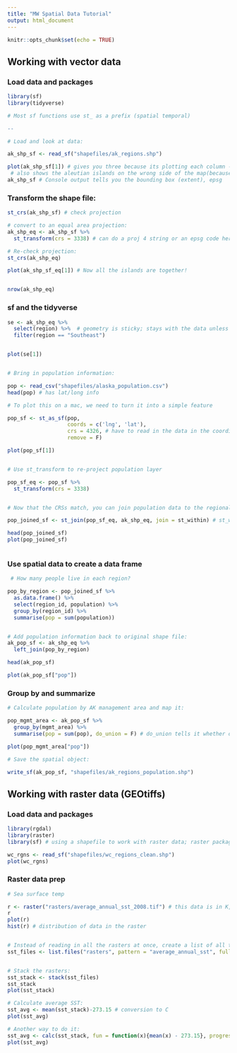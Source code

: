 ```yaml
---
title: "MW Spatial Data Tutorial"
output: html_document
---
```


```r
knitr::opts_chunk$set(echo = TRUE)
```


## Working with vector data 
### Load data and packages 
```r
library(sf)
library(tidyverse)

# Most sf functions use st_ as a prefix (spatial temporal)

--

# Load and look at data:

ak_shp_sf <- read_sf("shapefiles/ak_regions.shp")

plot(ak_shp_sf[1]) # gives you three because its plotting each column - not what you want 
 # also shows the aleutian islands on the wrong side of the map(because of projection)
ak_shp_sf # Console output tells you the bounding box (extent), epsg

```


### Transform the shape file:

```r

st_crs(ak_shp_sf) # check projection

# convert to an equal area projection: 
ak_shp_eq <- ak_shp_sf %>% 
  st_transform(crs = 3338) # can do a proj 4 string or an epsg code here 

# Re-check projection:
st_crs(ak_shp_eq)

plot(ak_shp_sf_eq[1]) # Now all the islands are together!


nrow(ak_shp_eq)
```

### sf and the tidyverse

```r

se <- ak_shp_eq %>% 
  select(region) %>%  # geometry is sticky; stays with the data unless you tell R otherwise
  filter(region == "Southeast")


plot(se[1])


# Bring in population information:

pop <- read_csv("shapefiles/alaska_population.csv")
head(pop) # has lat/long info 

# To plot this on a mac, we need to turn it into a simple feature 

pop_sf <- st_as_sf(pop,
                   coords = c('lng', 'lat'),
                   crs = 4326, # have to read in the data in the coordinate system it's already in, then you can transform it (this info is usually in metadata)
                   remove = F)

plot(pop_sf[1])


# Use st_transform to re-project population layer

pop_sf_eq <- pop_sf %>% 
  st_transform(crs = 3338)


# Now that the CRSs match, you can join population data to the regional data: 

pop_joined_sf <- st_join(pop_sf_eq, ak_shp_eq, join = st_within) # st_within

head(pop_joined_sf)
plot(pop_joined_sf)



```

### Use spatial data to create a data frame

```r

 # How many people live in each region?

pop_by_region <- pop_joined_sf %>% 
  as.data.frame() %>% 
  select(region_id, population) %>% 
  group_by(region_id) %>% 
  summarise(pop = sum(population))


# Add population information back to original shape file:
ak_pop_sf <- ak_shp_eq %>% 
  left_join(pop_by_region)

head(ak_pop_sf)

plot(ak_pop_sf["pop"])


```


### Group by and summarize

```r


# Calculate population by AK management area and map it:

pop_mgmt_area <- ak_pop_sf %>% 
  group_by(mgmt_area) %>% 
  summarise(pop = sum(pop), do_union = F) # do_union tells it whether or not to dissolve region boundaries

plot(pop_mgmt_area["pop"])

# Save the spatial object:

write_sf(ak_pop_sf, "shapefiles/ak_regions_population.shp")

```


## Working with raster data (GEOtiffs)
### Load data and packages
```r

library(rgdal)
library(raster)
library(sf) # using a shapefile to work with raster data; raster package is starting to accept sf objects

wc_rgns <- read_sf("shapefiles/wc_regions_clean.shp")
plot(wc_rgns)

```

### Raster data prep
```r

# Sea surface temp 

r <- raster("rasters/average_annual_sst_2008.tif") # this data is in K, we'll change it to C later
r
plot(r)
hist(r) # distribution of data in the raster


# Instead of reading in all the rasters at once, create a list of all the sst files:
sst_files <- list.files("rasters", pattern = "average_annual_sst", full.names = T) # finds everything that has sst in the file name; keeps full file names 


# Stack the rasters:
sst_stack <- stack(sst_files)
sst_stack
plot(sst_stack)

# Calculate average SST: 
sst_avg <- mean(sst_stack)-273.15 # conversion to C
plot(sst_avg)

# Another way to do it:
sst_avg <- calc(sst_stack, fun = function(x){mean(x) - 273.15}, progress = "text") # progress = text in raster functions helps you understand where your analysis is at (especially for long analyses)
plot(sst_avg)

```









